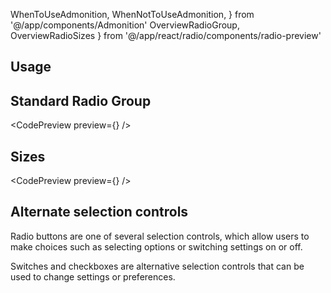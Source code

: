---
---

  WhenToUseAdmonition,
  WhenNotToUseAdmonition,
} from '@/app/components/Admonition'
  OverviewRadioGroup,
  OverviewRadioSizes
} from '@/app/react/radio/components/radio-preview'

## Usage

<WhenToUseAdmonition description="Use a radio group when someone needs to select a single value from 1-4 options." />

<WhenNotToUseAdmonition description="When you need the user to select a single option from more than 4 items, use the Select." />

## Standard Radio Group

<CodePreview preview={<OverviewRadioGroup />} />

## Sizes

<CodePreview preview={<OverviewRadioSizes />} />

## Alternate selection controls

Radio buttons are one of several selection controls, which allow users to make choices such as selecting options or switching settings on or off.

Switches and checkboxes are alternative selection controls that can be used to change settings or preferences.
